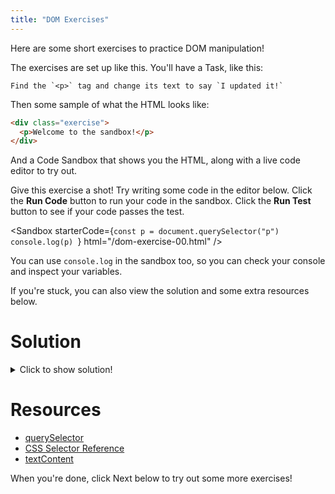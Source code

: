 ```yaml
---
title: "DOM Exercises"
---
```


Here are some short exercises to practice DOM manipulation!

The exercises are set up like this. You'll have a Task, like this:

```
Find the `<p>` tag and change its text to say `I updated it!`
```

Then some sample of what the HTML looks like:

```html
<div class="exercise">
  <p>Welcome to the sandbox!</p>
</div>
```

And a Code Sandbox that shows you the HTML, along with a live code editor to try out.

Give this exercise a shot! Try writing some code in the editor below. Click the **Run Code** button to run your code in the sandbox. Click the **Run Test** button to see if your code passes the test.

<Sandbox
  starterCode={`const p = document.querySelector("p")
console.log(p)
  `}
  html="/dom-exercise-00.html"
/>

You can use `console.log` in the sandbox too, so you can check your console and inspect your variables.

If you're stuck, you can also view the solution and some extra resources below.

# Solution

<details>
  <summary>Click to show solution!</summary>

```javascript
const h3 = document.querySelector("h3")
h3.textContent = "Hello!"
```

</details>

# Resources

- [querySelector](https://developer.mozilla.org/en-US/docs/Web/API/Document/querySelector)
- [CSS Selector Reference](https://www.w3schools.com/cssref/css_selectors.asp)
- [textContent](https://developer.mozilla.org/en-US/docs/Web/API/Node/textContent)

When you're done, click Next below to try out some more exercises!

